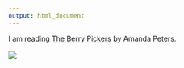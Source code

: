 ```yaml
---
output: html_document
---
```

I am reading [The Berry Pickers](https://www.google.com/books/edition/The_Berry_Pickers/ayH9EAAAQBAJ?hl=en&gbpv=0) by Amanda Peters. 
<br>
<br>
<img src="images/berrypickers.jpeg">